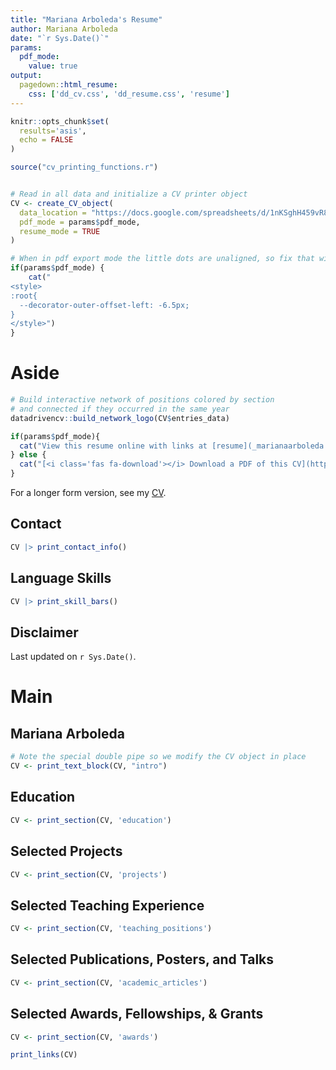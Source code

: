 ```yaml
---
title: "Mariana Arboleda's Resume"
author: Mariana Arboleda
date: "`r Sys.Date()`"
params:
  pdf_mode:
    value: true
output:
  pagedown::html_resume:
    css: ['dd_cv.css', 'dd_resume.css', 'resume']
---
```


```r
knitr::opts_chunk$set(
  results='asis', 
  echo = FALSE
)

source("cv_printing_functions.r")


# Read in all data and initialize a CV printer object
CV <- create_CV_object(
  data_location = "https://docs.google.com/spreadsheets/d/1nKSghH459vR8XqTpoaeLyIDUu1N9X5Q2aTX8JzpvDi8",
  pdf_mode = params$pdf_mode,
  resume_mode = TRUE
)

```


```r
# When in pdf export mode the little dots are unaligned, so fix that with some conditional CSS.
if(params$pdf_mode) {
    cat("
<style>
:root{
  --decorator-outer-offset-left: -6.5px;
}
</style>")
}
```


Aside
================================================================================


```r
# Build interactive network of positions colored by section
# and connected if they occurred in the same year
datadrivencv::build_network_logo(CV$entries_data)
```



```r
if(params$pdf_mode){
  cat("View this resume online with links at [resume](_marianaarboleda.github.io/cv/resume/resume.html_)")
} else {
  cat("[<i class='fas fa-download'></i> Download a PDF of this CV](https://github.com/marianaarboleda/cv/raw/main/mariana_resume.pdf)")
}
```


For a longer form version, see my [CV](https://marianaarboleda.github.io/cv/cv.html).

Contact {#contact}
--------------------------------------------------------------------------------

```r
CV |> print_contact_info()
```



Language Skills {#skills}
--------------------------------------------------------------------------------

```r
CV |> print_skill_bars()
```



Disclaimer {#disclaimer}
--------------------------------------------------------------------------------
<!-- 
Made with the R package [**pagedown**](https://github.com/rstudio/pagedown). 

The source code is available at [https://github.com/marianaarboleda/cv](https://github.com/marianaarboleda/cv). -->

Last updated on `r Sys.Date()`.



Main
================================================================================

Mariana Arboleda {#title}
--------------------------------------------------------------------------------

```r
# Note the special double pipe so we modify the CV object in place
CV <- print_text_block(CV, "intro") 
```



Education {data-icon=graduation-cap data-concise=true}
--------------------------------------------------------------------------------

```r
CV <- print_section(CV, 'education')
```



Selected Projects {data-icon=chart-line data-concise=true}
--------------------------------------------------------------------------------


```r
CV <- print_section(CV, 'projects')
```


Selected Teaching Experience {data-icon=suitcase data-concise=true}
--------------------------------------------------------------------------------


```r
CV <- print_section(CV, 'teaching_positions')
```

Selected Publications, Posters, and Talks {data-icon=book data-concise=true}
--------------------------------------------------------------------------------

```r
CV <- print_section(CV, 'academic_articles')
```

Selected Awards, Fellowships, & Grants {data-icon=medal data-concise=true}
--------------------------------------------------------------------------------

```r
CV <- print_section(CV, 'awards')
```


```r
print_links(CV)
```


